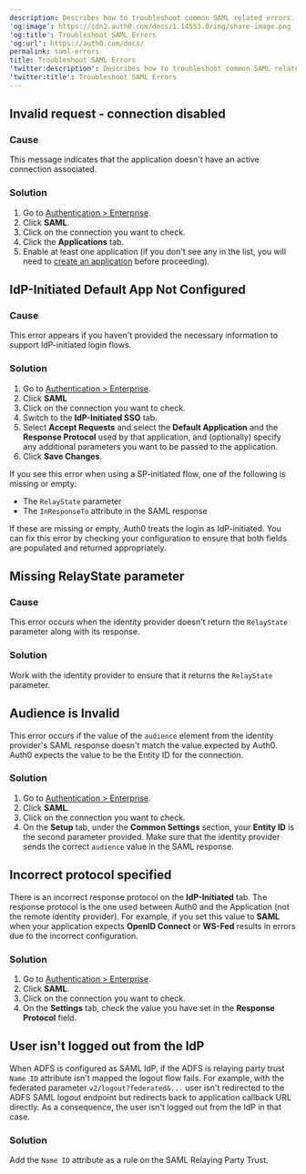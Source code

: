 ```yaml
---
description: Describes how to troubleshoot common SAML related errors.
'og:image': https://cdn2.auth0.com/docs/1.14553.0/img/share-image.png
'og:title': Troubleshoot SAML Errors
'og:url': https://auth0.com/docs/
permalink: saml-errors
title: Troubleshoot SAML Errors
'twitter:description': Describes how to troubleshoot common SAML related errors.
'twitter:title': Troubleshoot SAML Errors
---
```

## Invalid request - connection disabled

### Cause

This message indicates that the application doesn't have an active connection associated.

### Solution

1. Go to [Authentication > Enterprise](https://manage.auth0.com/#/connections/enterprise).
2. Click **SAML**.
3. Click on the connection you want to check.
4. Click the **Applications** tab.
5. Enable at least one application (if you don't see any in the list, you will need to [create an application](/get-started/applications) before proceeding).

## IdP-Initiated Default App Not Configured

### Cause

This error appears if you haven't provided the necessary information to support <Tooltip tip="Identity Provider (IdP): Service that stores and manages digital identities." cta="View Glossary" href="/glossary?term=IdP">IdP</Tooltip>-initiated login flows.

### Solution

1. Go to [Authentication > Enterprise](https://manage.auth0.com/#/connections/enterprise).
2. Click **SAML**
3. Click on the connection you want to check.
4. Switch to the **IdP-Initiated SSO** tab.
5. Select **Accept Requests** and select the **Default Application** and the **Response Protocol** used by that application, and (optionally) specify any additional parameters you want to be passed to the application.
6. Click **Save Changes**.

<Card title="Troubleshooting SP-initiated login">

If you see this error when using a SP-initiated flow, one of the following is missing or empty:

* The `RelayState` parameter
* The `InResponseTo` attribute in the SAML response

If these are missing or empty, Auth0 treats the login as IdP-initiated. You can fix this error by checking your configuration to ensure that both fields are populated and returned appropriately.

</Card>

## Missing RelayState parameter

### Cause

This error occurs when the identity provider doesn't return the `RelayState` parameter along with its response.

### Solution

Work with the identity provider to ensure that it returns the `RelayState` parameter.

## Audience is Invalid

This error occurs if the value of the `audience` element from the identity provider's <Tooltip tip="Security Assertion Markup Language (SAML): Standardized protocol allowing two parties to exchange authentication information without a password." cta="View Glossary" href="/glossary?term=SAML">SAML</Tooltip> response doesn't match the value expected by Auth0. Auth0 expects the value to be the Entity ID for the connection.

### Solution

1. Go to [Authentication > Enterprise](https://manage.auth0.com/#/connections/enterprise).
2. Click **SAML**.
3. Click on the connection you want to check.
4. On the **Setup** tab, under the **Common Settings** section, your **Entity ID** is the second parameter provided. Make sure that the identity provider sends the correct `audience` value in the SAML response.

## Incorrect protocol specified

There is an incorrect response protocol on the **IdP-Initiated** tab. The response protocol is the one used between Auth0 and the Application (not the remote identity provider). For example, if you set this value to **SAML** when your application expects **<Tooltip tip="OpenID: Open standard for authentication that allows applications to verify users' identities without collecting and storing login information." cta="View Glossary" href="/glossary?term=OpenID">OpenID</Tooltip> Connect** or **<Tooltip tip="OpenID: Open standard for authentication that allows applications to verify users' identities without collecting and storing login information." cta="View Glossary" href="/glossary?term=WS-Fed">WS-Fed</Tooltip>** results in errors due to the incorrect configuration.

### Solution

1. Go to [Authentication > Enterprise](https://manage.auth0.com/#/connections/enterprise).
2. Click **SAML**.
3. Click on the connection you want to check.
4. On the **Settings** tab, check the value you have set in the **Response Protocol** field.

## User isn't logged out from the IdP

When ADFS is configured as SAML IdP, if the ADFS is relaying party trust `Name ID` attribute isn't mapped the logout flow fails. For example, with the federated parameter `v2/logout?federated&...` user isn't redirected to the ADFS SAML logout endpoint but redirects back to application callback URL directly. As a consequence, the user isn't logged out from the IdP in that case.

### Solution

Add the `Name ID` attribute as a rule on the SAML Relaying Party Trust.